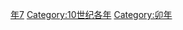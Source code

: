 {{Catnav|頁面分類|历史|歷史時代|年|10世纪各年}}
{{Commons category|967}}

[[Category:960年代|年7]]
[[Category:10世纪各年|Category:10世纪各年]]
[[Category:卯年|Category:卯年]]
